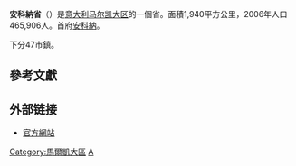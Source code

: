 {{Unreferenced|time=2018-09-12}}
{{Infobox Province IT
|name              = 安科納省
| native_name =  provincia di Ancona
| region      = [[马尔凯大区|马尔凯大区]]
| capital     = [[安科纳|安科纳]]
| commune               = 47
 |  area                  = 1,940
 |  population_as_of      = 2012年
 |  population_total      = 482886
| population_density_km2 = auto
 | vehicle               = AN 
|  postal_code           = 60100 
|  telephone_prefix      = 071 
|  ISTAT                 = 042 
|  president             = Luigi Cerioni
| image_map = Ancona in Italy.svg
}}
'''安科納省'''（{{lang-it|Provincia di Ancona}}）是[[意大利|意大利]][[马尔凯大区|马尔凯大区]]的一個省。面積1,940平方公里，2006年人口465,906人。首府[[安科納|安科納]]。

下分47市鎮。

== 參考文獻 ==
{{reflist}}

== 外部链接 ==
* [https://web.archive.org/web/20060820033939/http://www.provincia.ancona.it/ 官方網站]

{{Marche}}
{{安科納省市鎮}}
{{Authority control}}

[[Category:馬爾凱大區|Category:馬爾凱大區]]
[[Category:意大利省份|A]]